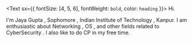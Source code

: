<Text sx={{ fontSize: [4, 5, 6], fontWeight: `bold`, color: `heading` }}>
  Hi.
</Text>

I'm Jaya Gupta , Sophomore , Indian Institute of Technology , Kanpur. I am enthusiastic about Networking , OS , and other fields related to CyberSecurity . I also like to do CP in my free time.
